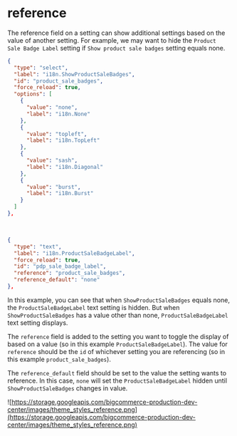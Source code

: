 # reference

The reference field on a setting can show additional settings based on the value of another setting. For example, we may want to hide the `Product Sale Badge Label` setting if `Show product sale badges` setting equals none.

```json filename="ShowProductSaleBadges setting" showLineNumbers copy
{
  "type": "select",
  "label": "i18n.ShowProductSaleBadges",
  "id": "product_sale_badges",
  "force_reload": true,
  "options": [
    {
      "value": "none",
      "label": "i18n.None"
    },
    {
      "value": "topleft",
      "label": "i18n.TopLeft"
    },
    {
      "value": "sash",
      "label": "i18n.Diagonal"
    },
    {
      "value": "burst",
      "label": "i18n.Burst"
    }
  ]
},
```

&nbsp;

```json filename="ProductSaleBadgeLabel setting" showLineNumbers copy
{
  "type": "text",
  "label": "i18n.ProductSaleBadgeLabel",
  "force_reload": true,
  "id": "pdp_sale_badge_label",
  "reference": "product_sale_badges",
  "reference_default": "none"
},
```

In this example, you can see that when `ShowProductSaleBadges` equals none, the `ProductSaleBadgeLabel` text setting is hidden. But when `ShowProductSaleBadges` has a value other than none, `ProductSaleBadgeLabel` text setting displays.

The `reference` field is added to the setting you want to toggle the display of based on a value (so in this example `ProductSaleBadgeLabel`). The value for `reference` should be the `id` of whichever setting you are referencing (so in this example `product_sale_badges`).

The `reference_default` field should be set to the value the setting wants to reference. In this case, `none` will set the `ProductSaleBadgeLabel` hidden until `ShowProductSaleBadges` changes in value.

![https://storage.googleapis.com/bigcommerce-production-dev-center/images/theme_styles_reference.png](https://storage.googleapis.com/bigcommerce-production-dev-center/images/theme_styles_reference.png)
